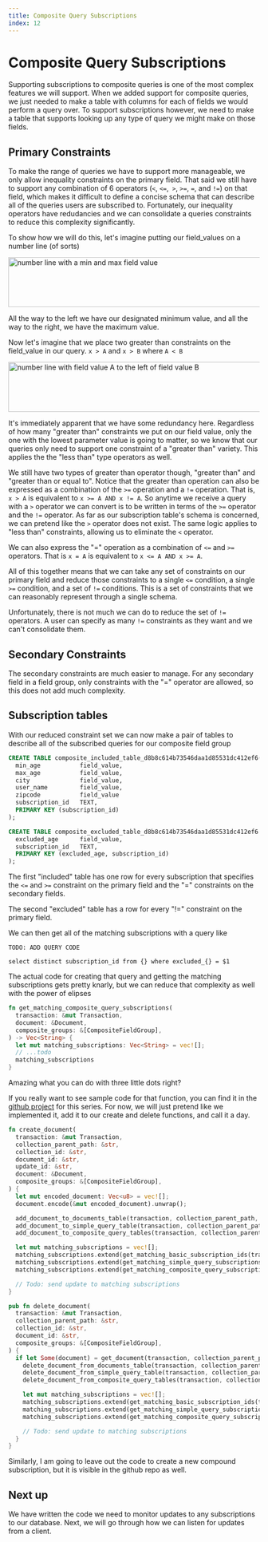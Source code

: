 ```yaml
---
title: Composite Query Subscriptions
index: 12
---
```

# Composite Query Subscriptions

Supporting subscriptions to composite queries is one of the most complex features we will support.
When we added support for composite queries, we just needed to make a table with columns for each 
of fields we would perform a query over. To support subscriptions however, we need to make a table 
that supports looking up any type of query we might make on those fields. 

## Primary Constraints
To make the range of queries we have to support more manageable, we only allow inequality 
constraints on the primary field. That said we still have to support any combination of 6 
operators (`<`, `<=`,` >`, `>=`, `=`, and `!=`) on that field, which makes it difficult to
define a concise schema that can describe all of the queries users are subscribed to. Fortunately,
our inequality operators have redudancies and we can consolidate a queries constraints 
to reduce this complexity significantly.

To show how we will do this, let's imagine putting our field_values on a number line (of sorts)

<Image src="/diy-firestore/images/number-line.svg" alt="number line with a min and max field value" height="100" width="600" />

All the way to the left we have our designated minimum value, and all the way to
the right, we have the maximum value.

Now let's imagine that we place two greater than constraints on the field_value in
our query. `x > A` and `x > B` where `A < B`

<Image src="/diy-firestore/images/number-line-inequality.svg" alt="number line with field value A to the left of field value B" height="100" width="600" />

It's immediately apparent that we have some redundancy here. Regardless of how
many "greater than" constraints we put on our field value, only the one with the
lowest parameter value is going to matter, so we know that our queries only need
to support one constraint of a "greater than" variety. This applies the the "less than" type
operators as well.

We still have two types of greater than operator though, "greater than" and "greater than
or equal to". Notice that the greater than operation can also be expressed as a
combination of the `>=` operation and a `!=` operation. That is, `x > A` is equivalent to `x >= A AND x != A`. So anytime we receive a
query with a `>` operator we can convert is to be written in terms of the `>=`
operator and the `!=` operator. As far as our subscription table's schema is concerned, we can pretend
like the `>` operator does not exist. The same logic applies to "less than" constraints, allowing
us to eliminate the `<` operator.

We can also express the "=" operation as a combination of `<=` and `>=`
operators. That is `x = A` is equivalent to `x <= A AND x >= A`.

All of this together means that we can take any set of constraints on our
primary field and reduce those constraints to a single `<=` condition, a single
`>=` condition, and a set of `!=` conditions. This is a set of constraints that
we can reasonably represent through a single schema.

Unfortunately, there is not much we can do to reduce the set of `!=` operators. A user can
specify as many `!=` constraints as they want and we can't consolidate them.

## Secondary Constraints

The secondary constraints are much easier to manage. For any secondary field in
a field group, only constraints with the "=" operator are allowed, so this does
not add much complexity.

## Subscription tables

With our reduced constraint set we can now make a pair of tables to describe all
of the subscribed queries for our composite field group

```sql
CREATE TABLE composite_included_table_d8b8c614b73546daa1d85531dc412ef6(
  min_age           field_value,
  max_age           field_value,
  city              field_value,
  user_name         field_value,
  zipcode           field_value
  subscription_id   TEXT,
  PRIMARY KEY (subscription_id)
);
```

```sql
CREATE TABLE composite_excluded_table_d8b8c614b73546daa1d85531dc412ef6 (
  excluded_age      field_value,
  subscription_id   TEXT,
  PRIMARY KEY (excluded_age, subscription_id)
);
```

The first "included" table has one row for every subscription that specifies the
`<=` and `>=` constraint on the primary field and the "=" constraints on the
secondary fields.

The second "excluded" table has a row for every "!=" constraint on the primary
field.

We can then get all of the matching subscriptions with a query like

`TODO: ADD QUERY CODE`
```
select distinct subscription_id from {} where excluded_{} = $1
```

The actual code for creating that query and getting the matching subscriptions
gets pretty knarly, but we can reduce that complexity as well with the power of 
elipses

```rust
fn get_matching_composite_query_subscriptions(
  transaction: &mut Transaction,
  document: &Document,
  composite_groups: &[CompositeFieldGroup],
) -> Vec<String> {
  let mut matching_subscriptions: Vec<String> = vec![];
  // ...todo
  matching_subscriptions
}
```

Amazing what you can do with three little dots right?

If you really want to see sample code for that function, you can find it in the
[github project](https://github.com/pdiffley/diy-firestore) for this series. 
For now, we will just pretend like we implemented it, add
it to our create and delete functions, and call it a day.

```rust focus=20
fn create_document(
  transaction: &mut Transaction,
  collection_parent_path: &str,
  collection_id: &str,
  document_id: &str,
  update_id: &str,
  document: &Document,
  composite_groups: &[CompositeFieldGroup],
) {
  let mut encoded_document: Vec<u8> = vec![];
  document.encode(&mut encoded_document).unwrap();

  add_document_to_documents_table(transaction, collection_parent_path, collection_id, document_id, update_id, &encoded_document);
  add_document_to_simple_query_table(transaction, collection_parent_path, collection_id, document_id, document);
  add_document_to_composite_query_tables(transaction, collection_parent_path, collection_id, document_id, document, composite_groups);

  let mut matching_subscriptions = vec![];
  matching_subscriptions.extend(get_matching_basic_subscription_ids(transaction, collection_parent_path, collection_id, document_id).into_iter());
  matching_subscriptions.extend(get_matching_simple_query_subscriptions(transaction, collection_parent_path, collection_id, document).into_iter());
  matching_subscriptions.extend(get_matching_composite_query_subscriptions(transaction, document, composite_groups).into_iter());

  // Todo: send update to matching subscriptions
}
```

```rust focus=16
pub fn delete_document(
  transaction: &mut Transaction,
  collection_parent_path: &str,
  collection_id: &str,
  document_id: &str,
  composite_groups: &[CompositeFieldGroup],
) {
  if let Some(document) = get_document(transaction, collection_parent_path, collection_id, document_id) {
    delete_document_from_documents_table(transaction, collection_parent_path, collection_id, document_id);
    delete_document_from_simple_query_table(transaction, collection_parent_path, collection_id, document_id);
    delete_document_from_composite_query_tables(transaction, collection_parent_path, collection_id, document_id, composite_groups);

    let mut matching_subscriptions = vec![];
    matching_subscriptions.extend(get_matching_basic_subscription_ids(transaction, collection_parent_path, collection_id, document_id).into_iter());
    matching_subscriptions.extend(get_matching_simple_query_subscriptions(transaction, collection_parent_path, collection_id, &document).into_iter());
    matching_subscriptions.extend(get_matching_composite_query_subscriptions(transaction, &document, composite_groups).into_iter());

    // Todo: send update to matching subscriptions
  }
}
```

Similarly, I am going to leave out the code to create a new compound subscription, but it is visible in the github repo as well.

## Next up

We have written the code we need to monitor updates to any subscriptions to
our database. Next, we will go through how we can listen for updates from a client.
